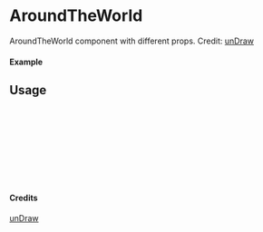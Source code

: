 
<Meta of={AroundTheWorld} title="unDraw/AroundTheWorld" />

# AroundTheWorld

AroundTheWorld component with different props.
Credit: [unDraw](https://undraw.co/illustrations)

#### Example

<Canvas of={AroundTheWorld.Primary} />

## Usage

```ts
import { AroundTheWorld } from "yadl-ui";

const Example = () => {
  return (
      <AroundTheWorld />
  );
};

export default Example;
```

#### Credits
[unDraw](https://undraw.co/illustrations)
